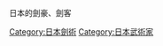 {{Catnav|頁面分類|各種主題的頁面分類|按國家分類|各國人物|日本人}}
{{Catnav|頁面分類|人类社会|人物|各國人物|日本人}}
{{Catnav|頁面分類|人物|各國人物|日本人}}
{{Catnav|頁面分類|...|武术|日本武術|日本劍術}}
{{Catnav|頁面分類|...|武术|剑术|日本劍術}}
{{Catnav|頁面分類|...|擊劍|剑术|日本劍術}}

日本的劍豪、劍客

[[Category:日本劍術|Category:日本劍術]]
[[Category:日本武術家|Category:日本武術家]]